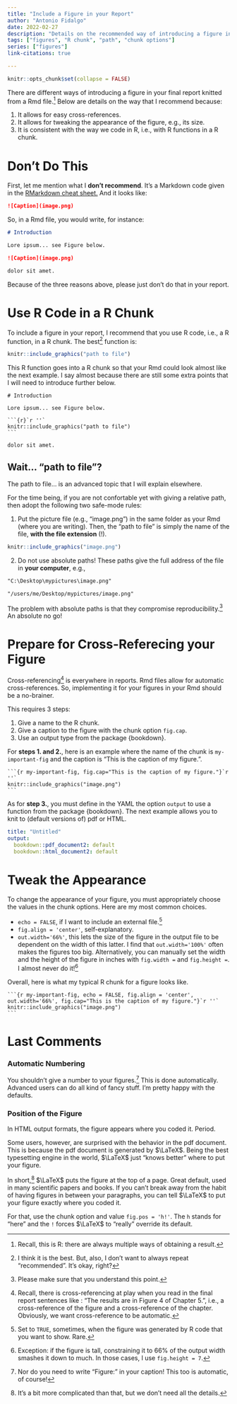 ```yaml
---
title: "Include a Figure in your Report"
author: "Antonio Fidalgo"
date: 2022-02-27
description: "Details on the recommended way of introducing a figure in your report."
tags: ["figures", "R chunk", "path", "chunk options"]
series: ["figures"]
link-citations: true

---
```


```r
knitr::opts_chunk$set(collapse = FALSE)
```

There are different ways of introducing a figure in your final report knitted from a Rmd file.[^thisisr] Below are details on the way that I recommend because:  

1. It allows for easy cross-references.
2. It allows for tweaking the appearance of the figure, e.g., its size.
3. It is consistent with the way we code in R, i.e., with R functions in a R chunk.


# Don't Do This

First, let me mention what I **don't recommend**. It's a Markdown code given in the [RMarkdown cheat sheet.](https://raw.githubusercontent.com/rstudio/cheatsheets/main/rmarkdown.pdf) And it looks like:

```markdown
![Caption](image.png)
```

So, in a Rmd file, you would write, for instance:


```markdown
# Introduction

Lore ipsum... see Figure below.

![Caption](image.png)

dolor sit amet.
```

Because of the three reasons above, please just don't do that in your report. 


# Use R Code in a R Chunk

To include a figure in your report, I recommend that you use R code, i.e., a R function, in a R chunk. The best[^best] function is:

```r 
knitr::include_graphics("path to file")
``` 

This R function goes into a R chunk so that your Rmd could look almost like the next example. I say almost because there are still some extra points that I will need to introduce further below.

````
# Introduction

Lore ipsum... see Figure below.

```{r}`r ''`
knitr::include_graphics("path to file")
```

dolor sit amet.
````
 



## Wait... "path to file"?

The path to file... is an advanced topic that I will explain  elsewhere.   

For the time being, if you are not confortable yet with giving a relative path, then adopt the following two safe-mode rules:  

1. Put the picture file (e.g., "image.png") in the same folder as your Rmd (where you are writing). Then, the "path to file" is simply the name of the file, **with the file extension** (!).  

```r
knitr::include_graphics("image.png")
```

2. Do not use absolute paths! These paths give the full address of the file in **your computer**, e.g.,

```markdown 
"C:\Desktop\mypictures\image.png"
```
```markdown 
"/users/me/Desktop/mypictures/image.png"
```

The problem with absolute paths is that they compromise reproducibility.[^sure] An absolute no go!


# Prepare for Cross-Referecing your Figure

Cross-referencing[^cr] is everywhere in reports. Rmd files allow for automatic cross-references. So, implementing it for your figures in your Rmd should be a no-brainer.   

This requires 3 steps:

1. Give a name to the R chunk.
2. Give a caption to the figure with the chunk option `fig.cap`.
3. Use an output type from the package {bookdown}. 

For **steps 1. and 2.**, here is an example where the name of the chunk is `my-important-fig` and the caption is "This is the caption of my figure.".


````
```{r my-important-fig, fig.cap="This is the caption of my figure."}`r ''`
knitr::include_graphics("image.png")
```
````

As for **step 3.**, you must define in the YAML the option `output` to use a function from the package {bookdown}. The next example allows you to knit to (default versions of) pdf or HTML.

```yaml 
title: "Untitled"
output:
  bookdown::pdf_document2: default
  bookdown::html_document2: default
```



# Tweak the Appearance 
  
To change the appearance of your figure, you must appropriately choose the values in the chunk options. Here are my most common choices.

- `echo = FALSE`, if I want to include an external file.[^ifnot]
- `fig.align = 'center'`, self-explanatory.
- `out.width='66%'`, this lets the size of the figure in the output file to be dependent on the width of this latter. I find that `out.width='100%'` often makes the figures too big. Alternatively, you can manually set the width and the height of the figure in inches with `fig.width = ` and `fig.height = `. I almost never do it![^except] 

Overall, here is what my typical R chunk for a figure looks like.

````
```{r my-important-fig, echo = FALSE, fig.align = 'center', out.width='66%', fig.cap="This is the caption of my figure."}`r ''`
knitr::include_graphics("image.png")
```
````


# Last Comments 

### Automatic Numbering

You shouldn't give a number to your figures.[^figure] This is done automatically. Advanced users can do all kind of fancy stuff. I'm pretty happy with the defaults.  

### Position of the Figure

In HTML output formats, the figure appears where you coded it. Period. 

Some users, however, are surprised with the behavior in the pdf document. This is because the pdf document is generated by $\LaTeX$. Being the best typesetting engine in the world, $\LaTeX$ just "knows better" where to put your figure.  

In short,[^complicated] $\LaTeX$ puts the figure at the top of a page. Great default, used in many scientific papers and books. If you can't break away from the habit of having figures in between your paragraphs, you can tell $\LaTeX$ to put your figure exactly where you coded it.   

For that, use the chunk option and value `fig.pos = 'h!'`. The `h` stands for "here" and the `!` forces $\LaTeX$ to "really" override its default.   

  
 






[^thisisr]: Recall, this is R: there are always multiple ways of obtaining a result.
[^best]: I think it is the best. But, also, I don't want to always repeat "recommended". It's okay, right?
[^sure]: Please make sure that you understand this point.
[^cr]: Recall, there is cross-referencing at play when you read in the final report sentences like : "The results are in Figure 4 of Chapter 5.", i.e., a cross-reference of the figure and a cross-reference of the chapter. Obviously, we want cross-reference to be automatic. 
[^ifnot]: Set to `TRUE`, sometimes, when the figure was generated by R code that you want to show. Rare.
[^except]: Exception: if the figure is tall, constraining it to 66% of the output width smashes it down to much. In those cases, I use `fig.height = 7`.
[^figure]: Nor do you need to write "Figure:" in your caption! This too is automatic, of course!
[^complicated]: It's a bit more complicated than that, but we don't need all the details.